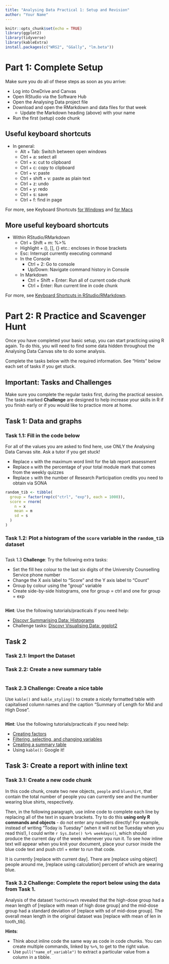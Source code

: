 ```yaml
---
title: "Analysing Data Practical 1: Setup and Revision"
author: "Your Name"
---
```


```r
knitr::opts_chunk$set(echo = TRUE)
library(ggplot2)
library(tidyverse)
library(kableExtra)
install.packages(c("WRS2", "GGally", "lm.beta"))
```

# Part 1: Complete Setup

Make sure you do all of these steps as soon as you arrive:

* Log into OneDrive and Canvas
* Open RStudio via the Software Hub
* Open the Analysing Data project file
* Download and open the RMarkdown and data files for that week
  + Update the Markdown heading (above) with your name
* Run the first (setup) code chunk

## Useful keyboard shortcuts

* In general:
  + Alt + Tab: Switch between open windows
  + Ctrl + a: select all
  + Ctrl + x: cut to clipboard
  + Ctrl + c: copy to clipboard
  + Ctrl + v: paste
  + Ctrl + shift + v: paste as plain text
  + Ctrl + z: undo
  + Ctrl + y: redo
  + Ctrl + s: save
  + Ctrl + f: find in page

For more, see Keyboard Shortcuts [for Windows](https://support.microsoft.com/en-gb/help/12445/windows-keyboard-shortcuts) and [for Macs](https://support.apple.com/en-us/HT201236) 

## More useful keyboard shortcuts

* Within RStudio/RMarkdown
  + Ctrl + Shift + m: %>% 
  + Highlight + (), [], {} etc.: encloses in those brackets
  + Esc: Interrupt currently executing command
  + In the Console
    - Ctrl + 2: Go to console
    - Up/Down: Navigate command history in Console
  + In Markdown
    - Ctrl + Shift + Enter: Run all of current code chunk
    - Ctrl + Enter: Run current line in code chunk

For more, see [Keyboard Shortcuts in RStudio/RMarkdown](https://support.rstudio.com/hc/en-us/articles/200711853-Keyboard-Shortcuts).

# Part 2: R Practice and Scavenger Hunt

Once you have completed your basic setup, you can start practicing using R again. To do this, you will need to find some data hidden throughout the Analysing Data Canvas site to do some analysis.

Complete the tasks below with the required information. See "Hints" below each set of tasks if you get stuck.

## **Important**: Tasks and Challenges

Make sure you complete the regular tasks first, during the practical session. The tasks marked **Challenge** are designed to help increase your skills in R if you finish early or if you would like to practice more at home.

## Task 1: Data and graphs
### Task 1.1: Fill in the code below 

For all of the values you are asked to find here, use ONLY the Analysing Data Canvas site. Ask a tutor if you get stuck!
 
 * Replace `x` with the maximum word limit for the lab report assessment
 * Replace `m` with the percentage of your total module mark that comes from the weekly quizzes
 * Replace `s` with the number of Research Participation credits you need to obtain via SONA
 
```r
random_tib <- tibble(
  group = factor(rep(c("ctrl", "exp"), each = 1000)),
  score = rnorm(
    n = x
    mean = m
    sd = s
  )
)
```

### Task 1.2: Plot a histogram of the `score` variable in the `random_tib` dataset

```r

```

Task 1.3 **Challenge**: Try the following extra tasks:

* Set the fill hex colour to the last six digits of the University Counselling Service phone number
* Change the X axis label to "Score" and the Y axis label to "Count"
* Group by colour using the "group" variable
* Create side-by-side histograms, one for group = ctrl and one for group = exp

```r

```

**Hint**: Use the following tutorials/practicals if you need help:

* [Discovr Summarising Data: Histograms](http://milton-the-cat.rocks/learnr/r/discovr_02/#section-histograms)
* Challenge tasks: [Discovr Visualising Data: ggplot2](http://milton-the-cat.rocks/learnr/r/discovr_05/#section-boxplots-aka-box-whisker-plots)

## Task 2
### Task 2.1: Import the Dataset
### Task 2.2: Create a new summary table
```r

```

### Task 2.3 **Challenge**: Create a nice table

Use `kable()` and `kable_styling()` to create a nicely formatted table with capitalised column names and the caption "Summary of Length for Mid and High Dose".

```r

```

**Hint**: Use the following tutorials/practicals if you need help:

* [Creating factors](http://milton-the-cat.rocks/learnr/r/discovr_01/#section-data-types)
* [Filtering, selecting, and changing variables](http://milton-the-cat.rocks/learnr/r/discovr_01/#section-tibbles)
* [Creating a summary table](http://milton-the-cat.rocks/learnr/r/discovr_02/#section-creating-a-summary-table)
* Using `kable()`: Google it!

## Task 3: Create a report with inline text

### Task 3.1: Create a new code chunk

In this code chunk, create two new objects, `people` and `blueshirt`, that contain the total number of people you can currently see and the number wearing blue shirts, respectively.

Then, in the following paragraph, use inline code to complete each line by replacing all of the text in square brackets. Try to do this **using only R commands and objects** - do not enter any numbers directly! For example, instead of writing "Today is Tuesday" (when it will not be Tuesday when you read this!), I could write `r Sys.Date() %>% weekdays()`, which should produce the current day of the week whenever you run it. To see how inline text will appear when you knit your document, place your cursor inside the blue code text and push ctrl + enter to run that code.

It is currently [replace with current day]. There are [replace using object] people around me, [replace using calculation] percent of which are wearing blue. 

### Task 3.2 **Challenge**: Complete the report below using the data from Task 1.

Analysis of the dataset `ToothGrowth` revealed that the high-dose group had a mean length of [replace with mean of high dose group] and the mid-dose group had a standard deviation of [replace with sd of mid-dose group]. The overall mean length in the original dataset was [replace with mean of len in tooth_tib].

**Hints**:

* Think about inline code the same way as code in code chunks. You can create multiple commands, linked by `%>%`, to get to the right value.
* Use `pull("name_of_variable")` to extract a particular value from a column in a tibble.
